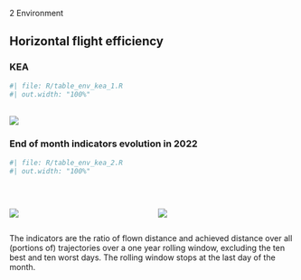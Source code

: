 [2 Environment]{class="fakeh1"}

## Horizontal flight efficiency 
### KEA

```r
#| file: R/table_env_kea_1.R
#| out.width: "100%"
```
<br>
![](images/2022/Norway/env_kea_3.png)


### End of month indicators evolution in 2022												

```r
#| file: R/table_env_kea_2.R
#| out.width: "100%"
```
<br>

:::: {.columns}
  
::: {.column width="50%"}

![](images/2022/Norway/env_kea_2.png)

:::

::: {.column width="50%"}

![](images/2022/Norway/env_kea_4.png)

:::
::::
                      
The indicators are the ratio of flown distance and achieved distance over all (portions of) trajectories over a one year rolling window, excluding the ten best and ten worst days. The rolling window stops at the last day of the month.